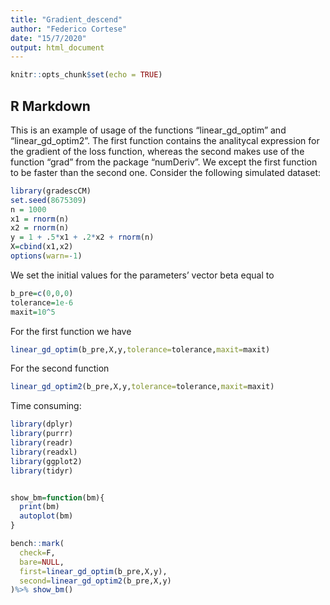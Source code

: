 ```yaml
---
title: "Gradient_descend"
author: "Federico Cortese"
date: "15/7/2020"
output: html_document
---
```


```r
knitr::opts_chunk$set(echo = TRUE)
```

## R Markdown

This is an example of usage of the functions "linear_gd_optim" and "linear_gd_optim2". The first function contains the analitycal expression for the gradient of the loss function, whereas the second makes use of the function "grad" from the package "numDeriv".
We except the first function to be faster than the second one.
Consider the following simulated dataset:

```r
library(gradescCM)
set.seed(8675309)
n = 1000
x1 = rnorm(n)
x2 = rnorm(n)
y = 1 + .5*x1 + .2*x2 + rnorm(n)
X=cbind(x1,x2)
options(warn=-1)
```

We set the initial values for the parameters' vector beta equal to


```r
b_pre=c(0,0,0)
tolerance=1e-6
maxit=10^5

```

For the first function we have

```r
linear_gd_optim(b_pre,X,y,tolerance=tolerance,maxit=maxit)

```

For the second function
```r
linear_gd_optim2(b_pre,X,y,tolerance=tolerance,maxit=maxit)

```


Time consuming: 
```r
library(dplyr)
library(purrr)
library(readr)
library(readxl)
library(ggplot2)
library(tidyr)


show_bm=function(bm){
  print(bm)
  autoplot(bm)
}

bench::mark(
  check=F,
  bare=NULL,
  first=linear_gd_optim(b_pre,X,y),
  second=linear_gd_optim2(b_pre,X,y)
)%>% show_bm()

```

